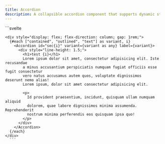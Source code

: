 ```yaml
---
title: Accordion
description: A collapsible accordion component that supports dynamic state and different variants.
---
```


<Tabs>
  <TabItem label="Preview">
  <AccordionPreview />
</TabItem>
  <TabItem label="Usage">
    ```svelte
    <script lang="ts">
      import { Accordion } from "@dxdns/feflow"
    </script>

    <div style="display: flex; flex-direction: column; gap: 1rem;">
      {#each ["contained", "outlined", "text"] as variant, i}
        <Accordion id="sec{i}" variant={variant as any} label={variant}>
          <div style="line-height: 1.5;">
            <h1>test {i}</h1>
            Lorem ipsum dolor sit amet, consectetur adipisicing elit. Iste recusandae
            a minus accusantium perspiciatis numquam fugiat officiis esse fugit consectetur
            vero natus accusamus autem quos, voluptate dignissimos deserunt nemo alias!
            Lorem ipsum, dolor sit amet consectetur adipisicing elit.

            <p>
              Id provident praesentium, incidunt, quisquam ullam numquam aliquid
              dolorem, quae labore dignissimos minima assumenda. Reprehenderit
              nostrum minima perferendis eos quisquam ipsa quo!
            </p>
          </div>
        </Accordion>
      {/each}
    </div>
      ```
  </TabItem>
</Tabs>
